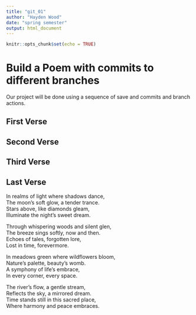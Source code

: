 ```yaml
---
title: "git_01"
author: "Hayden Wood"
date: "spring semester"
output: html_document
---
```


```r
knitr::opts_chunk$set(echo = TRUE)
```
# Build a Poem with commits to different branches
Our project will be done using a sequence of save and commits and branch actions.
<!-- Do not modify or change any text in "!--" bracketed areas such as this --- these are instructions to
you, if you change any of this the git program will notice it and compromise your git merging strategy !-->

## First Verse 
<!--Put the first five lines of a poem by Lewis Carrol in this section!-->

## Second Verse
<!--Put the first five lines of a poem by Robert Frost here!-->

## Third Verse
<!--Put the first two verses of The Walrus and the Carpenter here!-->

## Last Verse
<!--Put a short poem you created using chatGPT of 20 to 30 lines,here!-->

In realms of light where shadows dance,     
The moon's soft glow, a tender trance.     
Stars above, like diamonds gleam,    
Illuminate the night's sweet dream.    

Through whispering woods and silent glen,    
The breeze sings softly, now and then.     
Echoes of tales, forgotten lore,    
Lost in time, forevermore.    

In meadows green where wildflowers bloom,    
Nature's palette, beauty's womb.    
A symphony of life's embrace,   
In every corner, every space.    

The river's flow, a gentle stream,   
Reflects the sky, a mirrored dream.   
Time stands still in this sacred place,   
Where harmony and peace embraces.

